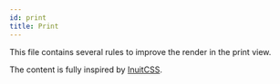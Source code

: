 ```yaml
---
id: print
title: Print
---
```


This file contains several rules to improve the render in the print view.

The content is fully inspired by [InuitCSS](https://github.com/inuitcss/inuitcss/blob/master/utilities/_utilities.print.scss).

